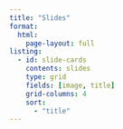 ```yaml
---
title: "Slides"
format:
  html:
    page-layout: full
listing:
  - id: slide-cards
    contents: slides
    type: grid
    fields: [image, title]
    grid-columns: 4
    sort:
      - "title"
---
```


:::{#slide-cards}

:::